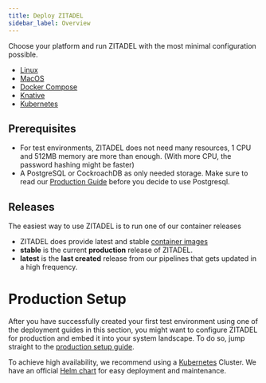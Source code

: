 ```yaml
---
title: Deploy ZITADEL
sidebar_label: Overview
---
```


Choose your platform and run ZITADEL with the most minimal configuration possible.

- [Linux](./linux)
- [MacOS](./macos)
- [Docker Compose](./compose)
- [Knative](./knative)
- [Kubernetes](./kubernetes)

## Prerequisites

- For test environments, ZITADEL does not need many resources, 1 CPU and 512MB memory are more than enough. (With more CPU, the password hashing might be faster)
- A PostgreSQL or CockroachDB as only needed storage. Make sure to read our [Production Guide](/docs/self-hosting/manage/production#prefer-postgresql) before you decide to use Postgresql.

## Releases

The easiest way to use ZITADEL is to run one of our container releases

- ZITADEL does provide latest and stable [container images](https://github.com/zitadel/zitadel/pkgs/container/zitadel)
- **stable** is the current **production** release of ZITADEL.
- **latest** is the **last created** release from our pipelines that gets updated in a high frequency.

# Production Setup

After you have successfully created your first test environment using one of the deployment guides in this section,
you might want to configure ZITADEL for production and embed it into your system landscape.
To do so, jump straight to the [production setup guide](/docs/self-hosting/manage/production).

To achieve high availability, we recommend using a [Kubernetes](https://kubernetes.io/docs/home/) Cluster.
We have an official [Helm chart](https://artifacthub.io/packages/helm/zitadel/zitadel) for easy deployment and maintenance.
